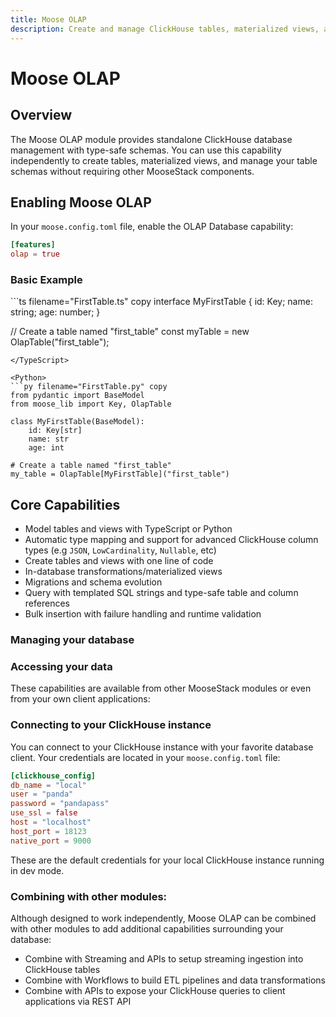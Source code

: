 ```yaml
---
title: Moose OLAP
description: Create and manage ClickHouse tables, materialized views, and data migrations
---
```



# Moose OLAP
<LanguageSwitcher />

## Overview

The Moose OLAP module provides standalone ClickHouse database management with type-safe schemas. You can use this capability independently to create tables, materialized views, and manage your table schemas without requiring other MooseStack components.


## Enabling Moose OLAP

In your `moose.config.toml` file, enable the OLAP Database capability:

```toml
[features]
olap = true
```

### Basic Example

<TypeScript>
```ts filename="FirstTable.ts" copy
interface MyFirstTable {
  id: Key<string>;
  name: string;
  age: number;
}

// Create a table named "first_table"
const myTable = new OlapTable<MyFirstTable>("first_table");
```
</TypeScript>

<Python>
```py filename="FirstTable.py" copy
from pydantic import BaseModel
from moose_lib import Key, OlapTable

class MyFirstTable(BaseModel):
    id: Key[str]
    name: str
    age: int

# Create a table named "first_table"
my_table = OlapTable[MyFirstTable]("first_table") 
```
</Python>

## Core Capabilities

- Model tables and views with TypeScript or Python
- Automatic type mapping and support for advanced ClickHouse column types (e.g `JSON`, `LowCardinality`, `Nullable`, etc)
- Create tables and views with one line of code
- In-database transformations/materialized views
- Migrations and schema evolution
- Query with templated SQL strings and type-safe table and column references
- Bulk insertion with failure handling and runtime validation


### Managing your database

<CTACards columns={2}>
<CTACard
  title="OLAP Tables"
  description="Define and create ClickHouse tables with type-safe schemas"
  ctaLink={`/moose/olap/model-table`}
  ctaLabel="Learn More →"
  badge={{ variant: "moose", text: "Tables" }}
/>
<CTACard
  title="Materialized Views"
  description="Pre-compute and store query results for faster analytics"
  ctaLink={`/moose/olap/model-materialized-view`}
  ctaLabel="Learn More →"
  badge={{ variant: "moose", text: "Materialized Views" }}
/>
<CTACard
  title="Schema Optimization"
  description="Schema design best practices to optimize your queries"
  ctaLink={`/moose/olap/schema-optimization`}
  ctaLabel="Learn More →"
  badge={{ variant: "moose", text: "Data Modeling" }}
/>
<CTACard
  title="Dynamic Migrations"
  description="Always keep your code and database in sync with dynamic migrations"
  ctaLink={`/moose/olap/apply-migrations`}
  ctaLabel="Learn More →"
  badge={{ variant: "moose", text: "Migrations" }}
/>
</CTACards>

### Accessing your data

These capabilities are available from other MooseStack modules or even from your own client applications:


<CTACards columns={1}>
<CTACard
  title="Read Data"
  description="Write type-safe SQL queries with automatic interpolation"
  ctaLink={`/moose/olap/read-data`}
  ctaLabel="Learn More →"
  orientation="horizontal"
/>
<CTACard
  title="Insert Data"
  description="Bulk insert and manage data in your OLAP tables"
  ctaLink={`/moose/olap/insert-data`}
  ctaLabel="Learn More →"
  orientation="horizontal"
/>
</CTACards>

### Connecting to your ClickHouse instance
You can connect to your ClickHouse instance with your favorite database client. Your credentials are located in your `moose.config.toml` file:

```toml filename="moose.config.toml" copy
[clickhouse_config]
db_name = "local"
user = "panda"
password = "pandapass"
use_ssl = false
host = "localhost"
host_port = 18123
native_port = 9000
```

<Callout type="info" title="Default Credentials">
These are the default credentials for your local ClickHouse instance running in dev mode.
</Callout>

### Combining with other modules:

Although designed to work independently, Moose OLAP can be combined with other modules to add additional capabilities surrounding your database:

- Combine with Streaming and APIs to setup streaming ingestion into ClickHouse tables
- Combine with Workflows to build ETL pipelines and data transformations
- Combine with APIs to expose your ClickHouse queries to client applications via REST API